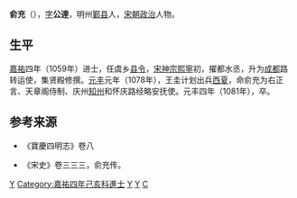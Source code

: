 '''俞充'''（{{bd|1033年||1081年|catIdx=Y俞}}），[[表字|字]]'''公達'''，明州[[鄞县|鄞县]]人，[[宋朝|宋朝]][[政治|政治]]人物。
==生平==
[[嘉祐|嘉祐]]四年（1059年）进士，任虞乡[[县令|县令]]，[[宋神宗|宋神宗]][[熙寧|熙寧]]初，擢都水丞，升为[[成都|成都]]路转运使，集贤殿修撰。[[元丰_(北宋)|元丰]]元年（1078年），王圭计划出兵[[西夏|西夏]]，命俞充为右正言、天章阁侍制、庆州[[知州|知州]]和怀庆路经略安抚使。元丰四年（1081年），卒。

==参考来源==

*《寶慶四明志》卷八

*《宋史》卷三三三，俞充传。

[[Category:宋朝政治人物|Y]]
[[Category:嘉祐四年己亥科進士|Category:嘉祐四年己亥科進士]]
[[Category:宁波人|Y]]
[[Category:鄞县人|Y]]
[[Category:俞姓|C]]